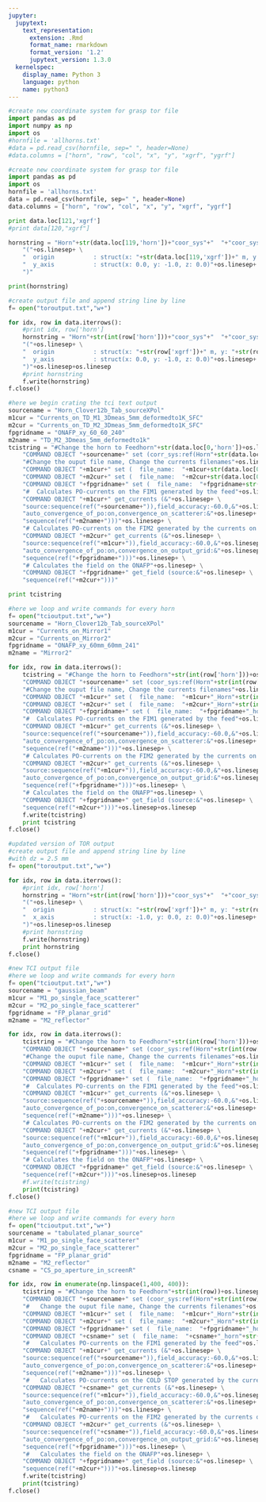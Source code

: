 ```yaml
---
jupyter:
  jupytext:
    text_representation:
      extension: .Rmd
      format_name: rmarkdown
      format_version: '1.2'
      jupytext_version: 1.3.0
  kernelspec:
    display_name: Python 3
    language: python
    name: python3
---
```


```python
#create new coordinate system for grasp tor file
import pandas as pd
import numpy as np
import os
#hornfile = 'allhorns.txt'
#data = pd.read_csv(hornfile, sep=" ", header=None)
#data.columns = ["horn", "row", "col", "x", "y", "xgrf", "ygrf"]

```

```python
#create new coordinate system for grasp tor file
import pandas as pd
import os
hornfile = 'allhorns.txt'
data = pd.read_csv(hornfile, sep=" ", header=None)
data.columns = ["horn", "row", "col", "x", "y", "xgrf", "ygrf"]

print data.loc[121,'xgrf']
#print data[120,"xgrf"]

hornstring = "Horn"+str(data.loc[119,'horn'])+"coor_sys"+"  "+"coor_sys"+os.linesep+ \
    "("+os.linesep+ \
    "  origin           : struct(x: "+str(data.loc[119,'xgrf'])+" m, y: "+str(data.loc[119,'ygrf'])+" m, z: 0.0 m),"+os.linesep+ \
    "  y_axis           : struct(x: 0.0, y: -1.0, z: 0.0)"+os.linesep+ \
    ")"

print(hornstring)
```

```python
#create output file and append string line by line
f= open("toroutput.txt","w+")

for idx, row in data.iterrows():
    #print idx, row['horn']
    hornstring = "Horn"+str(int(row['horn']))+"coor_sys"+"  "+"coor_sys"+os.linesep+ \
    "("+os.linesep+ \
    "  origin           : struct(x: "+str(row['xgrf'])+" m, y: "+str(row['ygrf'])+" m, z: 0.0 m),"+os.linesep+ \
    "  y_axis           : struct(x: 0.0, y: -1.0, z: 0.0)"+os.linesep+ \
    ")"+os.linesep+os.linesep
    #print hornstring
    f.write(hornstring)
f.close()

```

```python
#here we begin crating the tci text output
sourcename = "Horn_Clover12b_Tab_sourceXPol"
m1cur = "Currents_on_TD_M1_3Dmeas_5mm_deformedto1K_SFC"
m2cur = "Currents_on_TD_M2_3Dmeas_5mm_deformedto1K_SFC"
fpgridname = "ONAFP_xy_60_60_240"
m2name = "TD_M2_3Dmeas_5mm_deformedto1k"
tcistring = "#Change the horn to Feedhorn"+str(data.loc[0,'horn'])+os.linesep+ \
    "COMMAND OBJECT "+sourcename+" set (corr_sys:ref(Horn"+str(data.loc[0,'horn'])+"coor_sys))"+os.linesep+ \
    "#Change the ouput file name, Change the currents filenames"+os.linesep+ \
    "COMMAND OBJECT "+m1cur+" set (  file_name:  "+m1cur+str(data.loc[0,'horn'])+".cur)"+os.linesep+ \
    "COMMAND OBJECT "+m2cur+" set (  file_name:  "+m2cur+str(data.loc[0,'horn'])+".cur)"+os.linesep+ \
    "COMMAND OBJECT "+fpgridname+" set (  file_name:  "+fpgridname+str(data.loc[0,'horn'])+".cur)"+os.linesep+ \
    "#  Calculates PO-currents on the FIM1 generated by the feed"+os.linesep+ \
    "COMMAND OBJECT "+m1cur+" get_currents (&"+os.linesep+ \
    "source:sequence(ref("+sourcename+")),field_accuracy:-60.0,&"+os.linesep+ \
    "auto_convergence_of_po:on,convergence_on_scatterer:&"+os.linesep+ \
    "sequence(ref("+m2name+")))"+os.linesep+ \
    "# Calculates PO-currents on the FIM2 generated by the currents on FIM1"+os.linesep+ \
    "COMMAND OBJECT "+m2cur+" get_currents (&"+os.linesep+ \
    "source:sequence(ref("+m1cur+")),field_accuracy:-60.0,&"+os.linesep+ \
    "auto_convergence_of_po:on,convergence_on_output_grid:&"+os.linesep+ \
    "sequence(ref("+fpgridname+")))"+os.linesep+ \
    "# Calculates the field on the ONAFP"+os.linesep+ \
    "COMMAND OBJECT "+fpgridname+" get_field (source:&"+os.linesep+ \
    "sequence(ref("+m2cur+")))"

print tcistring
```

```python
#here we loop and write commands for every horn
f= open("tcioutput.txt","w+")
sourcename = "Horn_Clover12b_Tab_sourceXPol"
m1cur = "Currents_on_Mirror1"
m2cur = "Currents_on_Mirror2"
fpgridname = "ONAFP_xy_60mm_60mm_241"
m2name = "Mirror2"

for idx, row in data.iterrows():
    tcistring = "#Change the horn to Feedhorn"+str(int(row['horn']))+os.linesep+ \
    "COMMAND OBJECT "+sourcename+" set (coor_sys:ref(Horn"+str(int(row['horn']))+"coor_sys))"+os.linesep+ \
    "#Change the ouput file name, Change the currents filenames"+os.linesep+ \
    "COMMAND OBJECT "+m1cur+" set (  file_name:  "+m1cur+"_Horn"+str(int(row['horn']))+".cur)"+os.linesep+ \
    "COMMAND OBJECT "+m2cur+" set (  file_name:  "+m2cur+"_Horn"+str(int(row['horn']))+".cur)"+os.linesep+ \
    "COMMAND OBJECT "+fpgridname+" set (  file_name:  "+fpgridname+"_horn"+str(int(row['horn']))+".grd)"+os.linesep+ \
    "#  Calculates PO-currents on the FIM1 generated by the feed"+os.linesep+ \
    "COMMAND OBJECT "+m1cur+" get_currents (&"+os.linesep+ \
    "source:sequence(ref("+sourcename+")),field_accuracy:-60.0,&"+os.linesep+ \
    "auto_convergence_of_po:on,convergence_on_scatterer:&"+os.linesep+ \
    "sequence(ref("+m2name+")))"+os.linesep+ \
    "# Calculates PO-currents on the FIM2 generated by the currents on FIM1"+os.linesep+ \
    "COMMAND OBJECT "+m2cur+" get_currents (&"+os.linesep+ \
    "source:sequence(ref("+m1cur+")),field_accuracy:-60.0,&"+os.linesep+ \
    "auto_convergence_of_po:on,convergence_on_output_grid:&"+os.linesep+ \
    "sequence(ref("+fpgridname+")))"+os.linesep+ \
    "# Calculates the field on the ONAFP"+os.linesep+ \
    "COMMAND OBJECT "+fpgridname+" get_field (source:&"+os.linesep+ \
    "sequence(ref("+m2cur+")))"+os.linesep+os.linesep
    f.write(tcistring)
    print tcistring
f.close()
```

```python
#updated version of TOR output
#create output file and append string line by line
#with dz = 2.5 mm
f= open("toroutput.txt","w+")

for idx, row in data.iterrows():
    #print idx, row['horn']
    hornstring = "Horn"+str(int(row['horn']))+"coor_sys"+"  "+"coor_sys"+os.linesep+ \
    "("+os.linesep+ \
    "  origin           : struct(x: "+str(row['xgrf'])+" m, y: "+str(row['ygrf'])+" m, z: 2.5 mm),"+os.linesep+ \
    "  x_axis           : struct(x: -1.0, y: 0.0, z: 0.0)"+os.linesep+ \
    ")"+os.linesep+os.linesep
    #print hornstring
    f.write(hornstring)
    print hornstring
f.close()
```

```python
#new TCI output file
#here we loop and write commands for every horn
f= open("tcioutput.txt","w+")
sourcename = "gaussian_beam"
m1cur = "M1_po_single_face_scatterer"
m2cur = "M2_po_single_face_scatterer"
fpgridname = "FP_planar_grid"
m2name = "M2_reflector"

for idx, row in data.iterrows():
    tcistring = "#Change the horn to Feedhorn"+str(int(row['horn']))+os.linesep+ \
    "COMMAND OBJECT "+sourcename+" set (coor_sys:ref(Horn"+str(int(row['horn']))+"coor_sys))"+os.linesep+ \
    "#Change the ouput file name, Change the currents filenames"+os.linesep+ \
    "COMMAND OBJECT "+m1cur+" set (  file_name:  "+m1cur+"_Horn"+str(int(row['horn']))+".cur)"+os.linesep+ \
    "COMMAND OBJECT "+m2cur+" set (  file_name:  "+m2cur+"_Horn"+str(int(row['horn']))+".cur)"+os.linesep+ \
    "COMMAND OBJECT "+fpgridname+" set (  file_name:  "+fpgridname+"_horn"+str(int(row['horn']))+".grd)"+os.linesep+ \
    "#  Calculates PO-currents on the FIM1 generated by the feed"+os.linesep+ \
    "COMMAND OBJECT "+m1cur+" get_currents (&"+os.linesep+ \
    "source:sequence(ref("+sourcename+")),field_accuracy:-60.0,&"+os.linesep+ \
    "auto_convergence_of_po:on,convergence_on_scatterer:&"+os.linesep+ \
    "sequence(ref("+m2name+")))"+os.linesep+ \
    "# Calculates PO-currents on the FIM2 generated by the currents on FIM1"+os.linesep+ \
    "COMMAND OBJECT "+m2cur+" get_currents (&"+os.linesep+ \
    "source:sequence(ref("+m1cur+")),field_accuracy:-60.0,&"+os.linesep+ \
    "auto_convergence_of_po:on,convergence_on_output_grid:&"+os.linesep+ \
    "sequence(ref("+fpgridname+")))"+os.linesep+ \
    "# Calculates the field on the ONAFP"+os.linesep+ \
    "COMMAND OBJECT "+fpgridname+" get_field (source:&"+os.linesep+ \
    "sequence(ref("+m2cur+")))"+os.linesep+os.linesep
    #f.write(tcistring)
    print(tcistring)
f.close()
```

```python
#new TCI output file
#here we loop and write commands for every horn
f= open("tcioutput.txt","w+")
sourcename = "tabulated_planar_source"
m1cur = "M1_po_single_face_scatterer"
m2cur = "M2_po_single_face_scatterer"
fpgridname = "FP_planar_grid"
m2name = "M2_reflector"
csname = "CS_po_aperture_in_screenR"

for idx, row in enumerate(np.linspace(1,400, 400)):
    tcistring = "#Change the horn to Feedhorn"+str(int(row))+os.linesep+ \
    "COMMAND OBJECT "+sourcename+" set (coor_sys:ref(Horn"+str(int(row))+"coor_sys))"+os.linesep+ \
    "#   Change the ouput file name, Change the currents filenames"+os.linesep+ \
    "COMMAND OBJECT "+m1cur+" set (  file_name:  "+m1cur+"_Horn"+str(int(row))+".cur)"+os.linesep+ \
    "COMMAND OBJECT "+m2cur+" set (  file_name:  "+m2cur+"_Horn"+str(int(row))+".cur)"+os.linesep+ \
    "COMMAND OBJECT "+fpgridname+" set (  file_name:  "+fpgridname+"_horn"+str(int(row))+".grd)"+os.linesep+ \
    "COMMAND OBJECT "+csname+" set (  file_name:  "+csname+"_horn"+str(int(row))+".cur)"+os.linesep+ \
    "#   Calculates PO-currents on the FIM1 generated by the feed"+os.linesep+ \
    "COMMAND OBJECT "+m1cur+" get_currents (&"+os.linesep+ \
    "source:sequence(ref("+sourcename+")),field_accuracy:-60.0,&"+os.linesep+ \
    "auto_convergence_of_po:on,convergence_on_scatterer:&"+os.linesep+ \
    "sequence(ref("+m2name+")))"+os.linesep+ \
    "#   Calculates PO-currents on the COLD STOP generated by the currents on FIM1"+os.linesep+ \
    "COMMAND OBJECT "+csname+" get_currents (&"+os.linesep+ \
    "source:sequence(ref("+m1cur+")),field_accuracy:-60.0,&"+os.linesep+ \
    "auto_convergence_of_po:on,convergence_on_scatterer:&"+os.linesep+ \
    "sequence(ref("+m2name+")))"+os.linesep+ \
    "#   Calculates PO-currents on the FIM2 generated by the currents on COLD STOP"+os.linesep+ \
    "COMMAND OBJECT "+m2cur+" get_currents (&"+os.linesep+ \
    "source:sequence(ref("+csname+")),field_accuracy:-60.0,&"+os.linesep+ \
    "auto_convergence_of_po:on,convergence_on_output_grid:&"+os.linesep+ \
    "sequence(ref("+fpgridname+")))"+os.linesep+ \
    "#   Calculates the field on the ONAFP"+os.linesep+ \
    "COMMAND OBJECT "+fpgridname+" get_field (source:&"+os.linesep+ \
    "sequence(ref("+m2cur+")))"+os.linesep+os.linesep
    f.write(tcistring)
    print(tcistring)
f.close()
```

```python

```
